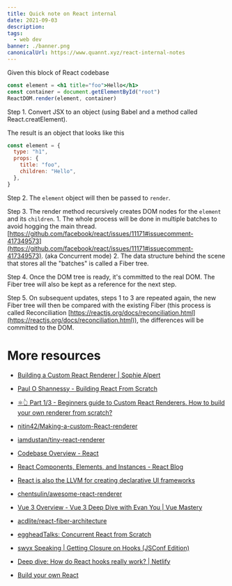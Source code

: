 ```yaml
---
title: Quick note on React internal
date: 2021-09-03
description:
tags:
  - web dev
banner: ./banner.png
canonicalUrl: https://www.quannt.xyz/react-internal-notes
---
```


Given this block of React codebase

```jsx
const element = <h1 title="foo">Hello</h1>
const container = document.getElementById("root")
ReactDOM.render(element, container)
```

Step 1. Convert JSX to an object (using Babel and a method called React.creatElement).

The result is an object that looks like this

```js
const element = {
  type: "h1",
  props: {
    title: "foo",
    children: "Hello",
  },
}
```

Step 2. The `element` object will then be passed to `render`.

Step 3. The render method recursively creates DOM nodes for the `element` and its `children`.
    1. The whole process will be done in multiple batches to avoid hogging the main thread. [https://github.com/facebook/react/issues/11171#issuecomment-417349573](https://github.com/facebook/react/issues/11171#issuecomment-417349573). (aka Concurrent mode)
    2. The data structure behind the scene that stores all the "batches" is called a Fiber tree.

Step 4. Once the DOM tree is ready, it's committed to the real DOM. The Fiber tree will also be kept as a reference for the next step.

Step 5. On subsequent updates, steps 1 to 3 are repeated again, the new Fiber tree will then be compared with the existing Fiber (this process is called Reconciliation [https://reactjs.org/docs/reconciliation.html](https://reactjs.org/docs/reconciliation.html)), the differences will be committed to the DOM.


# More resources

* [Building a Custom React Renderer | Sophie Alpert](https://www.youtube.com/watch?v=CGpMlWVcHok)

* [Paul O Shannessy - Building React From Scratch](https://www.youtube.com/watch?v=_MAD4Oly9yg)

* [⚛️👆 Part 1/3 - Beginners guide to Custom React Renderers. How to build your own renderer from scratch?](https://blog.atulr.com/react-custom-renderer-1/)

* [nitin42/Making-a-custom-React-renderer](https://github.com/nitin42/Making-a-custom-React-renderer)

* [iamdustan/tiny-react-renderer](https://github.com/iamdustan/tiny-react-renderer)

* [Codebase Overview - React](https://reactjs.org/docs/codebase-overview.html)

* [React Components, Elements, and Instances - React Blog](https://reactjs.org/blog/2015/12/18/react-components-elements-and-instances.html)

* [React is also the LLVM for creating declarative UI frameworks](https://medium.com/@agent_hunt/react-is-also-the-llvm-for-creating-declarative-ui-frameworks-767e75ce1d6a)

* [chentsulin/awesome-react-renderer](https://github.com/chentsulin/awesome-react-renderer)

* [Vue 3 Overview - Vue 3 Deep Dive with Evan You | Vue Mastery](https://www.vuemastery.com/courses/vue3-deep-dive-with-evan-you/vue3-overview)

* [acdlite/react-fiber-architecture](https://github.com/acdlite/react-fiber-architecture)

* [eggheadTalks: Concurrent React from Scratch](https://egghead.io/lessons/react-eggheadtalks-concurrent-react-from-scratch)

* [swyx Speaking | Getting Closure on Hooks (JSConf Edition)](https://www.swyx.io/speaking/react-hooks/)

* [Deep dive: How do React hooks really work? | Netlify](https://www.netlify.com/blog/2019/03/11/deep-dive-how-do-react-hooks-really-work/)

* [Build your own React](https://pomb.us/build-your-own-react/)
